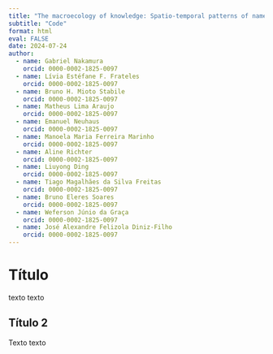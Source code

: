 ```yaml
---
title: "The macroecology of knowledge: Spatio-temporal patterns of name-bearing types in biodiversity science"
subtitle: "Code"
format: html
eval: FALSE
date: 2024-07-24
author:
  - name: Gabriel Nakamura
    orcid: 0000-0002-1825-0097
  - name: Lívia Estéfane F. Frateles
    orcid: 0000-0002-1825-0097
  - name: Bruno H. Mioto Stabile
    orcid: 0000-0002-1825-0097
  - name: Matheus Lima Araujo
    orcid: 0000-0002-1825-0097
  - name: Emanuel Neuhaus
    orcid: 0000-0002-1825-0097
  - name: Manoela Maria Ferreira Marinho
    orcid: 0000-0002-1825-0097
  - name: Aline Richter
    orcid: 0000-0002-1825-0097
  - name: Liuyong Ding
    orcid: 0000-0002-1825-0097
  - name: Tiago Magalhães da Silva Freitas
    orcid: 0000-0002-1825-0097
  - name: Bruno Eleres Soares
    orcid: 0000-0002-1825-0097
  - name: Weferson Júnio da Graça
    orcid: 0000-0002-1825-0097
  - name: José Alexandre Felizola Diniz-Filho
    orcid: 0000-0002-1825-0097
---
```


# Título

texto texto

## Título 2

Texto texto
